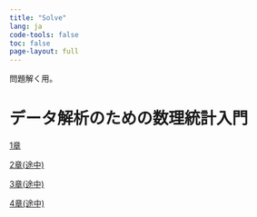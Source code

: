 ```yaml
---
title: "Solve"
lang: ja
code-tools: false
toc: false
page-layout: full
---
```


問題解く用。


# データ解析のための数理統計入門


[1章](/solve/data_math1_quest/)

[2章(途中)](/solve/data_math2_quest/)

[3章(途中)](/solve/data_math3_quest/)

[4章(途中)](/solve/data_math4_quest/)